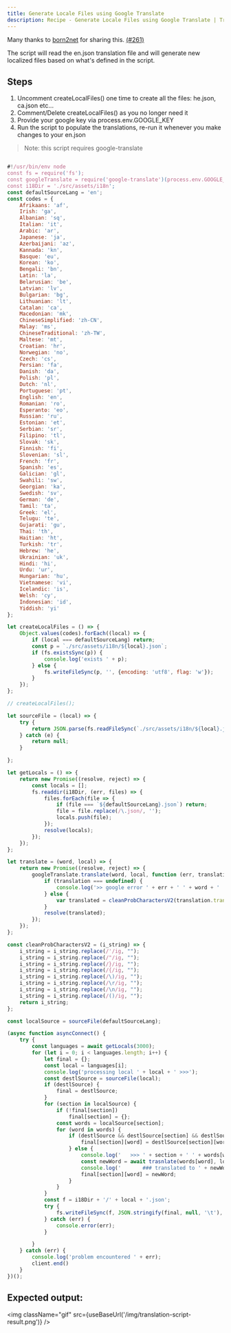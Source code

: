 ```yaml
---
title: Generate Locale Files using Google Translate
description: Recipe - Generate Locale Files using Google Translate | Transloco Angular i18n
---
```


Many thanks to [born2net](https://github.com/born2net) for sharing this. [(#261)](https://github.com/jsverse/transloco/issues/261)

The script will  read the en.json translation file and will generate new localized files based on what's defined in the script.

## Steps
1. Uncomment createLocalFiles() one time to create all the files: he.json, ca.json etc...
2. Comment/Delete createLocalFiles() as you no longer need it
3. Provide your google key via process.env.GOOGLE_KEY
4. Run the script to populate the translations, re-run it whenever you make changes to your en.json

> Note: this script requires google-translate

```javascript

#!/usr/bin/env node
const fs = require('fs');
const googleTranslate = require('google-translate')(process.env.GOOGLE_KEY);
const i18Dir = './src/assets/i18n';
const defaultSourceLang = 'en';
const codes = {
    Afrikaans: 'af',
    Irish: 'ga',
    Albanian: 'sq',
    Italian: 'it',
    Arabic: 'ar',
    Japanese: 'ja',
    Azerbaijani: 'az',
    Kannada: 'kn',
    Basque: 'eu',
    Korean: 'ko',
    Bengali: 'bn',
    Latin: 'la',
    Belarusian: 'be',
    Latvian: 'lv',
    Bulgarian: 'bg',
    Lithuanian: 'lt',
    Catalan: 'ca',
    Macedonian: 'mk',
    ChineseSimplified: 'zh-CN',
    Malay: 'ms',
    ChineseTraditional: 'zh-TW',
    Maltese: 'mt',
    Croatian: 'hr',
    Norwegian: 'no',
    Czech: 'cs',
    Persian: 'fa',
    Danish: 'da',
    Polish: 'pl',
    Dutch: 'nl',
    Portuguese: 'pt',
    English: 'en',
    Romanian: 'ro',
    Esperanto: 'eo',
    Russian: 'ru',
    Estonian: 'et',
    Serbian: 'sr',
    Filipino: 'tl',
    Slovak: 'sk',
    Finnish: 'fi',
    Slovenian: 'sl',
    French: 'fr',
    Spanish: 'es',
    Galician: 'gl',
    Swahili: 'sw',
    Georgian: 'ka',
    Swedish: 'sv',
    German: 'de',
    Tamil: 'ta',
    Greek: 'el',
    Telugu: 'te',
    Gujarati: 'gu',
    Thai: 'th',
    Haitian: 'ht',
    Turkish: 'tr',
    Hebrew: 'he',
    Ukrainian: 'uk',
    Hindi: 'hi',
    Urdu: 'ur',
    Hungarian: 'hu',
    Vietnamese: 'vi',
    Icelandic: 'is',
    Welsh: 'cy',
    Indonesian: 'id',
    Yiddish: 'yi'
};

let createLocalFiles = () => {
    Object.values(codes).forEach((local) => {
        if (local === defaultSourceLang) return;
        const p = `./src/assets/i18n/${local}.json`;
        if (fs.existsSync(p)) {
            console.log('exists ' + p);
        } else {
            fs.writeFileSync(p, '', {encoding: 'utf8', flag: 'w'});
        }
    });
};

// createLocalFiles();

let sourceFile = (local) => {
    try {
        return JSON.parse(fs.readFileSync(`./src/assets/i18n/${local}.json`, 'utf8'));
    } catch (e) {
        return null;
    }

};

let getLocals = () => {
    return new Promise((resolve, reject) => {
        const locals = [];
        fs.readdir(i18Dir, (err, files) => {
            files.forEach(file => {
                if (file === `${defaultSourceLang}.json`) return;
                file = file.replace(/\.json/, '');
                locals.push(file);
            });
            resolve(locals);
        });
    });
};

let translate = (word, local) => {
    return new Promise((resolve, reject) => {
        googleTranslate.translate(word, local, function (err, translation) {
            if (translation === undefined) {
                console.log('>> google error ' + err + ' ' + word + ' ' + local);
            } else {
                var translated = cleanProbCharactersV2(translation.translatedText);
            }
            resolve(translated);
        });
    });
};

const cleanProbCharactersV2 = (i_string) => {
    i_string = i_string.replace(/'/ig, "");
    i_string = i_string.replace(/"/ig, "");
    i_string = i_string.replace(/}/ig, "");
    i_string = i_string.replace(/{/ig, "");
    i_string = i_string.replace(/\)/ig, "");
    i_string = i_string.replace(/\r/ig, "");
    i_string = i_string.replace(/\n/ig, "");
    i_string = i_string.replace(/()/ig, "");
    return i_string;
};

const localSource = sourceFile(defaultSourceLang);

(async function asyncConnect() {
    try {
        const languages = await getLocals(3000);
        for (let i = 0; i < languages.length; i++) {
            let final = {};
            const local = languages[i];
            console.log('processing local ' + local + ' >>>');
            const destlSource = sourceFile(local);
            if (destlSource) {
                final = destlSource;
            }
            for (section in localSource) {
                if (!final[section])
                    final[section] = {};
                const words = localSource[section];
                for (word in words) {
                    if (destlSource && destlSource[section] && destlSource[section][word]) {
                        final[section][word] = destlSource[section][word]
                    } else {
                        console.log('   >>> ' + section + ' ' + words[word]);
                        const newWord = await trasnlate(words[word], local);
                        console.log('       ### translated to ' + newWord);
                        final[section][word] = newWord;
                    }
                }
            }
            const f = i18Dir + '/' + local + '.json';
            try {
                fs.writeFileSync(f, JSON.stringify(final, null, '\t'), {encoding: 'utf8', flag: 'w'});
            } catch (err) {
                console.error(err);
            }

        }
    } catch (err) {
        console.log('problem encountered ' + err);
        client.end()
    }
})();
```

## Expected output:

<img className="gif" src={useBaseUrl('/img/translation-script-result.png')} />
